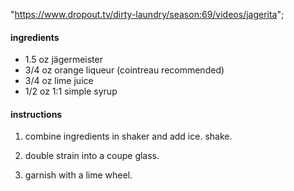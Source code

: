   "https://www.dropout.tv/dirty-laundry/season:69/videos/jagerita";

#### ingredients

- 1.5 oz jägermeister
- 3/4 oz orange liqueur (cointreau recommended)
- 3/4 oz lime juice
- 1/2 oz 1:1 simple syrup

#### instructions

1. combine ingredients in shaker and add ice. shake.

2. double strain into a coupe glass.

3. garnish with a lime wheel.
